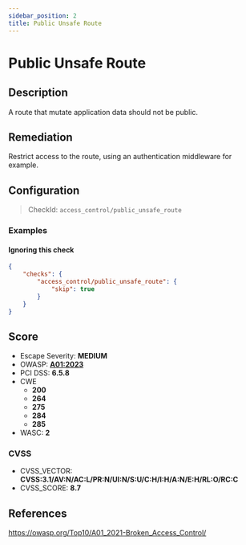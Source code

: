 ```yaml
---
sidebar_position: 2
title: Public Unsafe Route
---
```


# Public Unsafe Route

## Description

A route that mutate application data should not be public.

## Remediation

Restrict access to the route, using an authentication middleware for example.


## Configuration

> CheckId: `access_control/public_unsafe_route`


### Examples


#### Ignoring this check

```json
{
    "checks": {
        "access_control/public_unsafe_route": {
            "skip": true
        }
    }
}
```




## Score

- Escape Severity: **<span className="medium-severity">MEDIUM</span>**
- OWASP: **[A01:2023](https://github.com/OWASP/API-Security/blob/master/2023/en/src/0xa1-broken-object-level-authorization.md)**
- PCI DSS: **6.5.8**
- CWE
  - **200**
  - **264**
  - **275**
  - **284**
  - **285**
- WASC: **2**



### CVSS

- CVSS_VECTOR: **CVSS:3.1/AV:N/AC:L/PR:N/UI:N/S:U/C:H/I:H/A:N/E:H/RL:O/RC:C**
- CVSS_SCORE: **8.7**

## References

https://owasp.org/Top10/A01_2021-Broken_Access_Control/
